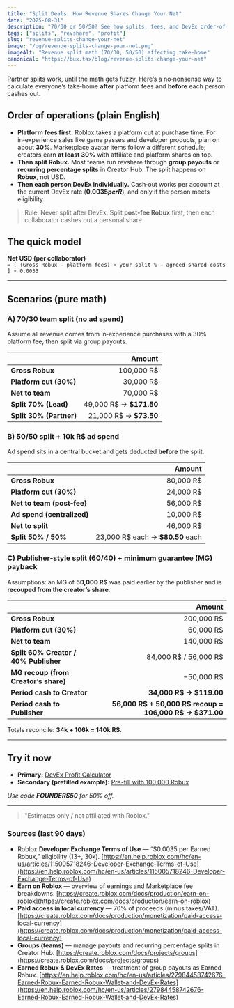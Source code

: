 ```yaml
---
title: "Split Deals: How Revenue Shares Change Your Net"
date: "2025-08-31"
description: "70/30 or 50/50? See how splits, fees, and DevEx order-of-operations change your final USD take-home."
tags: ["splits", "revshare", "profit"]
slug: "revenue-splits-change-your-net"
image: "/og/revenue-splits-change-your-net.png"
imageAlt: "Revenue split math (70/30, 50/50) affecting take-home"
canonical: "https://bux.tax/blog/revenue-splits-change-your-net"
---
```


Partner splits work, until the math gets fuzzy. Here’s a no‑nonsense way to calculate everyone’s take‑home **after** platform fees and **before** each person cashes out.

## Order of operations (plain English)

- **Platform fees first.** Roblox takes a platform cut at purchase time. For in‑experience sales like game passes and developer products, plan on about **30%**. Marketplace avatar items follow a different schedule; creators earn **at least 30%** with affiliate and platform shares on top.
- **Then split Robux.** Most teams run revshare through **group payouts** or **recurring percentage splits** in Creator Hub. The split happens on **Robux**, not USD.
- **Then each person DevEx individually.** Cash‑out works per account at the current DevEx rate (**$0.0035 per R$**), and only if the person meets eligibility.

> Rule: Never split after DevEx. Split **post‑fee Robux** first, then each collaborator cashes out a personal share.

## The quick model

**Net USD (per collaborator)**  
`= [ (Gross Robux − platform fees) × your split % − agreed shared costs ] × 0.0035`

---

## Scenarios (pure math)

### A) 70/30 team split (no ad spend)

Assume all revenue comes from in‑experience purchases with a 30% platform fee, then split via group payouts.

|                         |                  Amount |
| ----------------------- | ----------------------: |
| **Gross Robux**         |              100,000 R$ |
| **Platform cut (30%)**  |               30,000 R$ |
| **Net to team**         |               70,000 R$ |
| **Split 70% (Lead)**    | 49,000 R$ → **$171.50** |
| **Split 30% (Partner)** |  21,000 R$ → **$73.50** |

### B) 50/50 split + 10k R$ ad spend

Ad spend sits in a central bucket and gets deducted **before** the split.

|                            |                           Amount |
| -------------------------- | -------------------------------: |
| **Gross Robux**            |                        80,000 R$ |
| **Platform cut (30%)**     |                        24,000 R$ |
| **Net to team (post‑fee)** |                        56,000 R$ |
| **Ad spend (centralized)** |                        10,000 R$ |
| **Net to split**           |                        46,000 R$ |
| **Split 50% / 50%**        | 23,000 R$ each → **$80.50** each |

### C) Publisher‑style split (60/40) + minimum guarantee (MG) payback

Assumptions: an MG of **50,000 R$** was paid earlier by the publisher and is **recouped from the creator’s share**.

|                                       |                                                  Amount |
| ------------------------------------- | ------------------------------------------------------: |
| **Gross Robux**                       |                                              200,000 R$ |
| **Platform cut (30%)**                |                                               60,000 R$ |
| **Net to team**                       |                                              140,000 R$ |
| **Split 60% Creator / 40% Publisher** |                                   84,000 R$ / 56,000 R$ |
| **MG recoup (from Creator’s share)**  |                                              −50,000 R$ |
| **Period cash to Creator**            |                                 **34,000 R$ → $119.00** |
| **Period cash to Publisher**          | **56,000 R$ + 50,000 R$ recoup = 106,000 R$ → $371.00** |

Totals reconcile: **34k + 106k = 140k R$**.

---

## Try it now

- **Primary:** [DevEx Profit Calculator](/calculator?utm_source=blog&utm_medium=article&utm_campaign=cta)
- **Secondary (prefilled example):** [Pre-fill with 100,000 Robux](/calculator?r=100000&utm_source=blog&utm_medium=article&utm_campaign=cta)

_Use code **FOUNDERS50** for 50% off._

---

> "Estimates only / not affiliated with Roblox."

### Sources (last 90 days)

- Roblox **Developer Exchange Terms of Use** — “$0.0035 per Earned Robux,” eligibility (13+, 30k). [https://en.help.roblox.com/hc/en-us/articles/115005718246-Developer-Exchange-Terms-of-Use](https://en.help.roblox.com/hc/en-us/articles/115005718246-Developer-Exchange-Terms-of-Use)
- **Earn on Roblox** — overview of earnings and Marketplace fee breakdowns. [https://create.roblox.com/docs/production/earn-on-roblox](https://create.roblox.com/docs/production/earn-on-roblox)
- **Paid access in local currency** — 70% of proceeds (minus taxes/VAT). [https://create.roblox.com/docs/production/monetization/paid-access-local-currency](https://create.roblox.com/docs/production/monetization/paid-access-local-currency)
- **Groups (teams)** — manage payouts and recurring percentage splits in Creator Hub. [https://create.roblox.com/docs/projects/groups](https://create.roblox.com/docs/projects/groups)
- **Earned Robux & DevEx Rates** — treatment of group payouts as Earned Robux. [https://en.help.roblox.com/hc/en-us/articles/27984458742676-Earned-Robux-Earned-Robux-Wallet-and-DevEx-Rates](https://en.help.roblox.com/hc/en-us/articles/27984458742676-Earned-Robux-Earned-Robux-Wallet-and-DevEx-Rates)

